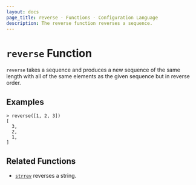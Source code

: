 ```yaml
---
layout: docs
page_title: reverse - Functions - Configuration Language
description: The reverse function reverses a sequence.
---
```


# `reverse` Function

`reverse` takes a sequence and produces a new sequence of the same length
with all of the same elements as the given sequence but in reverse order.

## Examples

```shell-session
> reverse([1, 2, 3])
[
  3,
  2,
  1,
]
```

## Related Functions

- [`strrev`](/nomad/docs/reference/hcl2/functions/string/strrev) reverses a string.

